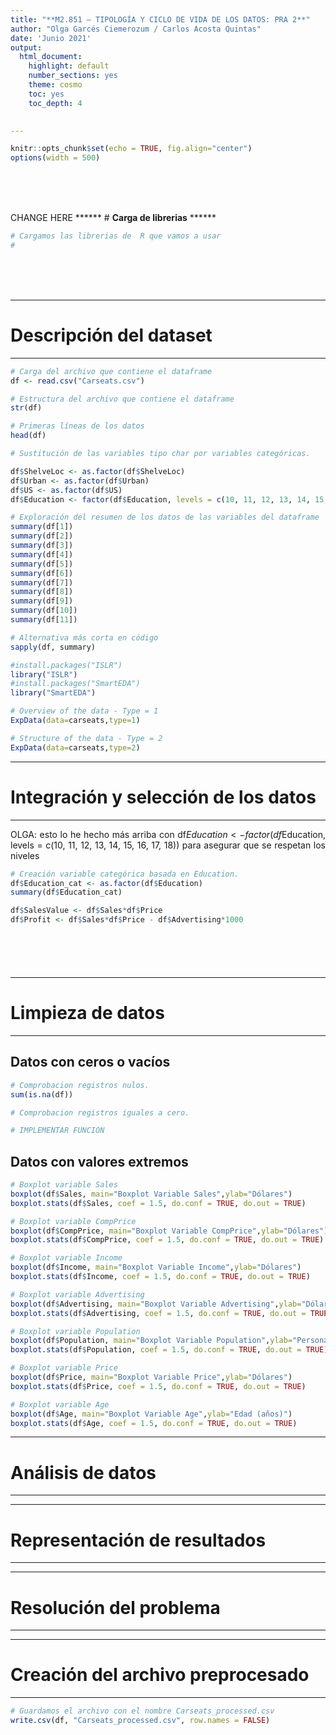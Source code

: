 ```yaml
---
title: "**M2.851 – TIPOLOGÍA Y CICLO DE VIDA DE LOS DATOS: PRA 2**"
author: "Olga Garcés Ciemerozum / Carlos Acosta Quintas"
date: 'Junio 2021'
output:
  html_document:
    highlight: default
    number_sections: yes
    theme: cosmo
    toc: yes
    toc_depth: 4

     
---
```


<style>
body {
text-align: justify}
</style>



```r
knitr::opts_chunk$set(echo = TRUE, fig.align="center")
options(width = 500)

```

<br><br><br>

CHANGE HERE
******
# **Carga de librerias**
******

```r
# Cargamos las librerias de  R que vamos a usar
# 
```

<br><br><br>


******
# **Descripción del dataset**
******

```r
# Carga del archivo que contiene el dataframe
df <- read.csv("Carseats.csv")
```

```r
# Estructura del archivo que contiene el dataframe
str(df)
```
```r
# Primeras líneas de los datos
head(df)
```


```r
# Sustitución de las variables tipo char por variables categóricas.

df$ShelveLoc <- as.factor(df$ShelveLoc)
df$Urban <- as.factor(df$Urban)
df$US <- as.factor(df$US)
df$Education <- factor(df$Education, levels = c(10, 11, 12, 13, 14, 15, 16, 17, 18))

```






```r

# Exploración del resumen de los datos de las variables del dataframe 
summary(df[1])
summary(df[2])
summary(df[3])
summary(df[4])
summary(df[5])
summary(df[6])
summary(df[7])
summary(df[8])
summary(df[9])
summary(df[10])
summary(df[11])

# Alternativa más corta en código
sapply(df, summary)
```
```r
#install.packages("ISLR")
library("ISLR")
#install.packages("SmartEDA")
library("SmartEDA")
```

```r
# Overview of the data - Type = 1
ExpData(data=carseats,type=1)

# Structure of the data - Type = 2
ExpData(data=carseats,type=2)

```

******
# **Integración y selección de los datos**
******

OLGA: esto lo he hecho más arriba con df$Education <- factor(df$Education, levels = c(10, 11, 12, 13, 14, 15, 16, 17, 18)) para asegurar que se respetan los niveles
```r
# Creación variable categórica basada en Education.
df$Education_cat <- as.factor(df$Education)
summary(df$Education_cat)
```

```r
df$SalesValue <- df$Sales*df$Price
df$Profit <- df$Sales*df$Price - df$Advertising*1000

```

```r

```

```r

```

```r

```

```r

```

```r

```


******
# **Limpieza de datos**
******

## **Datos con ceros o vacíos**

```r
# Comprobacion registros nulos.
sum(is.na(df))
```


```r
# Comprobacion registros iguales a cero.

# IMPLEMENTAR FUNCION
```

## **Datos con valores extremos**



```r
# Boxplot variable Sales
boxplot(df$Sales, main="Boxplot Variable Sales",ylab="Dólares")
boxplot.stats(df$Sales, coef = 1.5, do.conf = TRUE, do.out = TRUE)
```


```r
# Boxplot variable CompPrice
boxplot(df$CompPrice, main="Boxplot Variable CompPrice",ylab="Dólares")
boxplot.stats(df$CompPrice, coef = 1.5, do.conf = TRUE, do.out = TRUE)
```


```r
# Boxplot variable Income
boxplot(df$Income, main="Boxplot Variable Income",ylab="Dólares")
boxplot.stats(df$Income, coef = 1.5, do.conf = TRUE, do.out = TRUE)
```

```r
# Boxplot variable Advertising
boxplot(df$Advertising, main="Boxplot Variable Advertising",ylab="Dólares")
boxplot.stats(df$Advertising, coef = 1.5, do.conf = TRUE, do.out = TRUE)
```


```r
# Boxplot variable Population
boxplot(df$Population, main="Boxplot Variable Population",ylab="Personas (miles)")
boxplot.stats(df$Population, coef = 1.5, do.conf = TRUE, do.out = TRUE)
```

```r
# Boxplot variable Price
boxplot(df$Price, main="Boxplot Variable Price",ylab="Dólares")
boxplot.stats(df$Price, coef = 1.5, do.conf = TRUE, do.out = TRUE)
```


```r
# Boxplot variable Age
boxplot(df$Age, main="Boxplot Variable Age",ylab="Edad (años)")
boxplot.stats(df$Age, coef = 1.5, do.conf = TRUE, do.out = TRUE)
```




******
# **Análisis de datos**
******



******
# **Representación de resultados**
******



******
# **Resolución del problema**
******


******
# **Creación del archivo preprocesado**
******

```r
# Guardamos el archivo con el nombre Carseats_processed.csv
write.csv(df, "Carseats_processed.csv", row.names = FALSE)
```


<br>


